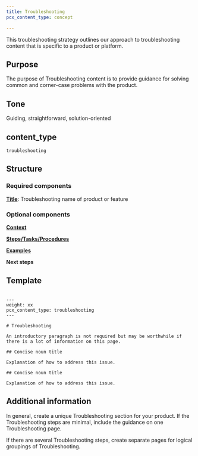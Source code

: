 ```yaml
---
title: Troubleshooting
pcx_content_type: concept

---
```


This troubleshooting strategy outlines our approach to troubleshooting content that is specific to a product or platform.

## Purpose

The purpose of Troubleshooting content is to provide guidance for solving common and corner-case problems with the product.

## Tone

Guiding, straightforward, solution-oriented

## content\_type

`troubleshooting`

## Structure

### Required components

[**Title**](/style-guide/documentation-content-strategy/component-attributes/titles/): Troubleshooting name of product or feature

### Optional components

[**Context**](/style-guide/documentation-content-strategy/component-attributes/context/)

[**Steps/Tasks/Procedures**](/style-guide/documentation-content-strategy/component-attributes/steps-tasks-procedures/)

[**Examples**](/style-guide/documentation-content-strategy/component-attributes/examples/)

**Next steps**

## Template

```

---
weight: xx
pcx_content_type: troubleshooting
---

# Troubleshooting

An introductory paragraph is not required but may be worthwhile if there is a lot of information on this page.

## Concise noun title

Explanation of how to address this issue.

## Concise noun title

Explanation of how to address this issue.

```

## Additional information

In general, create a unique Troubleshooting section for your product. If the Troubleshooting steps are minimal, include the guidance on one Troubleshooting page.

If there are several Troubleshooting steps, create separate pages for logical groupings of Troubleshooting.

